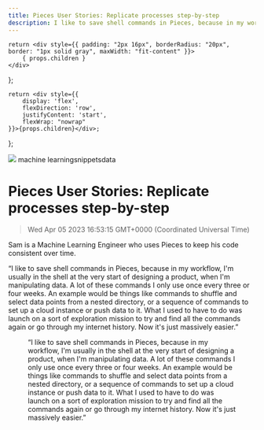 ```yaml
---
title: Pieces User Stories: Replicate processes step-by-step
description: I like to save shell commands in Pieces, because in my workflow, I'm usually in the shell at the very start of designing a product, when I'm manipulating data. A lot of these commands I only use once every three or four weeks. An example would be things like commands to shuffle and select data points from a nested directory, or a sequence of commands to set up a cloud instance or push data to it.
---
```


    return <div style={{ padding: "2px 16px", borderRadius: "20px", border: "1px solid gray", maxWidth: "fit-content" }}>
        { props.children }
    </div>
};

    return <div style={{
        display: 'flex',
        flexDirection: 'row',
        justifyContent: 'start',
        flexWrap: "nowrap"
    }}>{props.children}</div>;

};

<link rel="canonical" href="https://code.pieces.app/blog/replicate-processes-step-by-step" />

![](https://uploads-ssl.webflow.com/6143afec68f555387049efb3/62ed724802b4f6df0cb5ecc6_sam_blog.png)
<GridFlexRow><Tag>machine learning</Tag><Tag>snippets</Tag><Tag>data</Tag></GridFlexRow>

# Pieces User Stories: Replicate processes step-by-step
> Wed Apr 05 2023 16:53:15 GMT+0000 (Coordinated Universal Time)
<p id="">Sam is a Machine Learning Engineer who uses Pieces to keep his code consistent over time.<p.new.line><p id="">“I like to save shell commands in Pieces, because in my workflow, I'm usually in the shell at the very start of designing a product, when I'm manipulating data. A lot of these commands I only use once every three or four weeks. An example would be things like commands to shuffle and select data points from a nested directory, or a sequence of commands to set up a cloud instance or push data to it. What I used to have to do was launch on a sort of exploration mission to try and find all the commands again or go through my internet history. Now it's just massively easier.”<p.new.line><figure id="" class="w-richtext-figure-type-image w-richtext-align-center" data-rt-type="image" data-rt-al
id="">“I like to save shell commands in Pieces, because in my workflow, I'm usually in the shell at the very start of designing a product, when I'm manipulating data. A lot of these commands I only use once every three or four weeks. An example would be things like commands to shuffle and select data points from a nested directory, or a sequence of commands to set up a cloud instance or push data to it. What I used to have to do was launch on a sort of exploration mission to try and find all the commands again or go through my internet history. Now it's just massively easier.”
